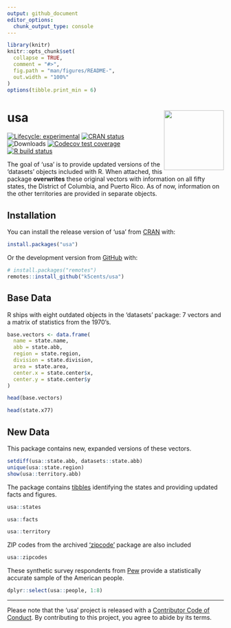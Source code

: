 ```yaml
---
output: github_document
editor_options: 
  chunk_output_type: console
---
```


<!-- README.md is generated from README.Rmd. Please edit that file -->

```r
library(knitr)
knitr::opts_chunk$set(
  collapse = TRUE,
  comment = "#>",
  fig.path = "man/figures/README-",
  out.width = "100%"
)
options(tibble.print_min = 6)
```

# usa <a href='https://k5cents.github.io/usa/'><img src='man/figures/logo.png' align="right" height="139" /></a>

<!-- badges: start -->
[![Lifecycle: experimental][life_badge]][life_link]
[![CRAN status][cran_badge]][cran_link]
![Downloads][dl_badge]
[![Codecov test coverage][cov_badge]][cov_link]
[![R build status][ga_badge]][ga_link]
<!-- badges: end -->

The goal of 'usa' is to provide updated versions of the 'datasets' objects
included with R. When attached, this package **overwrites** these original
vectors with information on all fifty states, the District of Columbia, and
Puerto Rico. As of now, information on the other territories are provided in
separate objects.

## Installation

You can install the release version of 'usa' from [CRAN][cran] with:

```r
install.packages("usa")
```

Or the development version from [GitHub][gh] with:

```r
# install.packages("remotes")
remotes::install_github("k5cents/usa")
```

## Base Data

R ships with eight outdated objects in the 'datasets' package: 7 vectors and a
matrix of statistics from the 1970's.

```r
base.vectors <- data.frame(
  name = state.name,
  abb = state.abb,
  region = state.region,
  division = state.division,
  area = state.area,
  center.x = state.center$x,
  center.y = state.center$y
)
```

```r
head(base.vectors)
```

```r
head(state.x77)
```

## New Data

This package contains new, expanded versions of these vectors.

```r
setdiff(usa::state.abb, datasets::state.abb)
unique(usa::state.region)
show(usa::territory.abb)
```

The package contains [tibbles][tib] identifying the states and providing updated
facts and figures.

```r
usa::states
```

```r
usa::facts
```

```r
usa::territory
```

ZIP codes from the archived ['zipcode'][zip] package are also included

```r
usa::zipcodes
```

These synthetic survey respondents from [Pew][pew] provide a statistically
accurate sample of the American people.

```r
dplyr::select(usa::people, 1:8)
```

***

Please note that the 'usa' project is released with a 
[Contributor Code of Conduct][coc]. By
contributing to this project, you agree to abide by its terms.

<!-- refs: start -->
[life_badge]: https://img.shields.io/badge/lifecycle-maturing-blue.svg
[life_link]: https://lifecycle.r-lib.org/articles/stages.html#experimental
[cran_badge]: https://www.r-pkg.org/badges/version/usa
[cran_link]: https://CRAN.R-project.org/package=usa
[ga_badge]: https://github.com/k5cents/usa/workflows/R-CMD-check/badge.svg
[ga_link]: https://github.com/k5cents/usa/actions
[cov_badge]: https://codecov.io/gh/k5cents/usa/graph/badge.svg?token=ubolhKW81u
[cov_link]: https://app.codecov.io/gh/k5cents/usa?branch=master
[dl_badge]: https://cranlogs.r-pkg.org/badges/grand-total/usa
[tib]: https://tibble.tidyverse.org/
[cran]: https://cran.r-project.org/package=usa
[gh]: https://github.com/k5cents/usa
[zip]: https://cran.r-project.org/package=zipcode
[pew]: https://www.pewresearch.org/methods/2018/01/26/for-weighting-online-opt-in-samples-what-matters-most/
[coc]: https://k5cents.github.io/usa/CODE_OF_CONDUCT.html
<!-- refs: end -->
